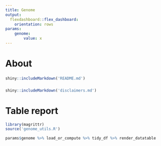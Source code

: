 ```yaml
---
title: Genome
output:
  flexdashboard::flex_dashboard:
    orientation: rows
params:
    genome:
        value: x
---
```


# About

###

```r
shiny::includeMarkdown('README.md')
```

###

```r
shiny::includeMarkdown('disclaimers.md')
```

# Table report

```r
library(magrittr)
source('genome_utils.R')

params$genome %>% load_or_compute %>% tidy_df %>% render_datatable
```
